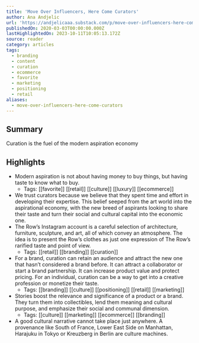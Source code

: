 ```yaml
---
title: 'Move Over Influencers, Here Come Curators'
author: Ana Andjelic
url: 'https://andjelicaaa.substack.com/p/move-over-influencers-here-come-curators'
publishedOn: 2020-03-03T00:00:00.000Z
lastHighlightedOn: 2023-10-11T10:05:13.172Z
source: reader
category: articles
tags:
  - branding
  - content
  - curation
  - ecommerce
  - favorite
  - marketing
  - positioning
  - retail
aliases:
  - move-over-influencers-here-come-curators
---
```

## Summary

Curation is the fuel of the modern aspiration economy

## Highlights
- Modern aspiration is not about having money to buy things, but having taste to know what to buy.
    - Tags: [[favorite]] [[retail]] [[culture]] [[luxury]] [[ecommerce]] 
- We trust curators because we believe that they spent time and effort in developing their expertise. This belief seeped from the art world into the aspirational economy, with the new breed of aspirants looking to share their taste and turn their social and cultural capital into the economic one.
- The Row’s Instagram account is a careful selection of architecture, furniture, sculpture, and art, all of which convey an atmosphere. The idea is to present the Row’s clothes as just one expression of The Row’s rarified taste and point of view.
    - Tags: [[retail]] [[branding]] [[curation]] 
- For a brand, curation can retain an audience and attract the new one that hasn’t considered a brand before. It can attract a collaborator or start a brand partnership. It can increase product value and protect pricing. For an individual, curation can be a way to get into a creative profession or monetize their taste.
    - Tags: [[branding]] [[culture]] [[positioning]] [[retail]] [[marketing]] 
- Stories boost the relevance and significance of a product or a brand. They turn them into collectibles, lend them meaning and cultural purpose, and emphasize their social and communal dimension.
    - Tags: [[culture]] [[marketing]] [[ecommerce]] [[branding]] 
- A good cultural narrative cannot take place just anywhere. A provenance like South of France, Lower East Side on Manhattan, Harajuku in Tokyo or Kreuzberg in Berlin are culture machines.
